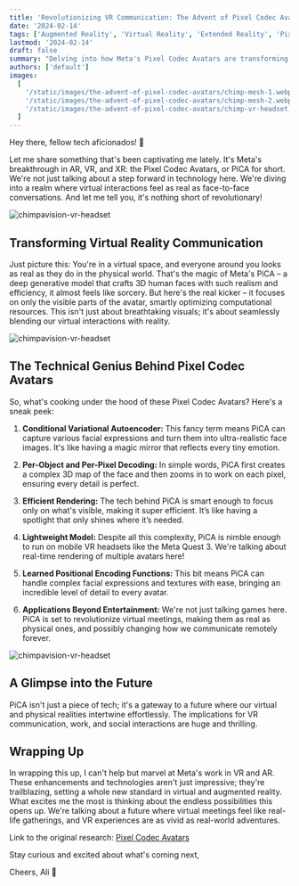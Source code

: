 ```yaml
---
title: 'Revolutionizing VR Communication: The Advent of Pixel Codec Avatars'
date: '2024-02-14'
tags: ['Augmented Reality', 'Virtual Reality', 'Extended Reality', 'Pixel Codec Avatars', 'Meta']
lastmod: '2024-02-14'
draft: false
summary: "Delving into how Meta's Pixel Codec Avatars are transforming virtual reality communications with their photorealistic, efficient avatars."
authors: ['default']
images:
  [
    '/static/images/the-advent-of-pixel-codec-avatars/chimp-mesh-1.webp',
    '/static/images/the-advent-of-pixel-codec-avatars/chimp-mesh-2.webp',
    '/static/images/the-advent-of-pixel-codec-avatars/chimp-vr-headset.webp',
  ]
---
```


Hey there, fellow tech aficionados! 🚀

Let me share something that's been captivating me lately. It's Meta's breakthrough in AR, VR, and XR: the Pixel Codec Avatars, or PiCA for short. We're not just talking about a step forward in technology here. We're diving into a realm where virtual interactions feel as real as face-to-face conversations. And let me tell you, it's nothing short of revolutionary!

<Image
  alt="chimpavision-vr-headset"
  src="/static/images/the-advent-of-pixel-codec-avatars/chimp-vr-headset.webp"
  className="h-full w-full rounded-md"
  width={500}
  height={500}
/>

## Transforming Virtual Reality Communication

Just picture this: You're in a virtual space, and everyone around you looks as real as they do in the physical world. That's the magic of Meta's PiCA – a deep generative model that crafts 3D human faces with such realism and efficiency, it almost feels like sorcery. But here's the real kicker – it focuses on only the visible parts of the avatar, smartly optimizing computational resources. This isn't just about breathtaking visuals; it's about seamlessly blending our virtual interactions with reality.

<Image
  alt="chimpavision-vr-headset"
  src="/static/images/the-advent-of-pixel-codec-avatars/chimp-mesh-1.webp"
  className="h-full w-full rounded-md"
  width={500}
  height={500}
/>

## The Technical Genius Behind Pixel Codec Avatars

So, what's cooking under the hood of these Pixel Codec Avatars? Here's a sneak peek:

1. **Conditional Variational Autoencoder:** This fancy term means PiCA can capture various facial expressions and turn them into ultra-realistic face images. It's like having a magic mirror that reflects every tiny emotion.

2. **Per-Object and Per-Pixel Decoding:** In simple words, PiCA first creates a complex 3D map of the face and then zooms in to work on each pixel, ensuring every detail is perfect.

3. **Efficient Rendering:** The tech behind PiCA is smart enough to focus only on what's visible, making it super efficient. It’s like having a spotlight that only shines where it’s needed.

4. **Lightweight Model:** Despite all this complexity, PiCA is nimble enough to run on mobile VR headsets like the Meta Quest 3. We're talking about real-time rendering of multiple avatars here!

5. **Learned Positional Encoding Functions:** This bit means PiCA can handle complex facial expressions and textures with ease, bringing an incredible level of detail to every avatar.

6. **Applications Beyond Entertainment:** We're not just talking games here. PiCA is set to revolutionize virtual meetings, making them as real as physical ones, and possibly changing how we communicate remotely forever.

<Image
  alt="chimpavision-vr-headset"
  src="/static/images/the-advent-of-pixel-codec-avatars/chimp-mesh-2.webp"
  className="h-full w-full rounded-md"
  width={500}
  height={500}
/>

## A Glimpse into the Future

PiCA isn't just a piece of tech; it's a gateway to a future where our virtual and physical realities intertwine effortlessly. The implications for VR communication, work, and social interactions are huge and thrilling.

## Wrapping Up

In wrapping this up, I can't help but marvel at Meta's work in VR and AR. These enhancements and technologies aren't just impressive; they're trailblazing, setting a whole new standard in virtual and augmented reality. What excites me the most is thinking about the endless possibilities this opens up. We're talking about a future where virtual meetings feel like real-life gatherings, and VR experiences are as vivid as real-world adventures.

Link to the original research: [Pixel Codec Avatars](https://research.facebook.com/publications/pixel-codec-avatars/)

Stay curious and excited about what's coming next,

Cheers,
Ali 🌌
